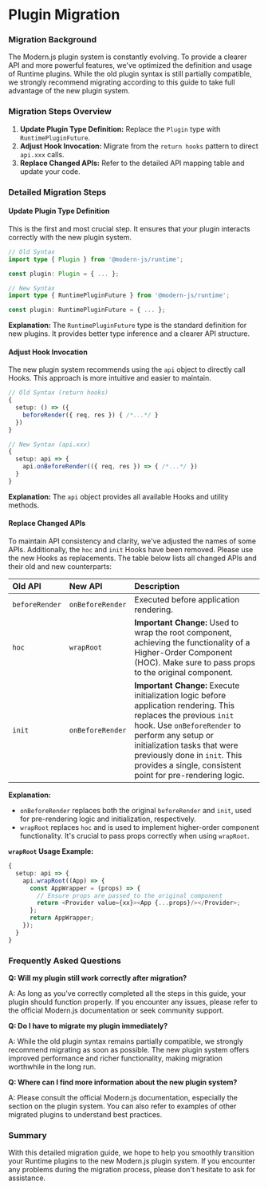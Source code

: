 # Plugin Migration

### Migration Background

The Modern.js plugin system is constantly evolving.  To provide a clearer API and more powerful features, we've optimized the definition and usage of Runtime plugins. While the old plugin syntax is still partially compatible, we strongly recommend migrating according to this guide to take full advantage of the new plugin system.

### Migration Steps Overview

1.  **Update Plugin Type Definition:** Replace the `Plugin` type with `RuntimePluginFuture`.
2.  **Adjust Hook Invocation:** Migrate from the `return hooks` pattern to direct `api.xxx` calls.
3.  **Replace Changed APIs:** Refer to the detailed API mapping table and update your code.

### Detailed Migration Steps

#### Update Plugin Type Definition

This is the first and most crucial step. It ensures that your plugin interacts correctly with the new plugin system.

```typescript
// Old Syntax
import type { Plugin } from '@modern-js/runtime';

const plugin: Plugin = { ... };

// New Syntax
import type { RuntimePluginFuture } from '@modern-js/runtime';

const plugin: RuntimePluginFuture = { ... };
```

**Explanation:** The `RuntimePluginFuture` type is the standard definition for new plugins. It provides better type inference and a clearer API structure.

#### Adjust Hook Invocation

The new plugin system recommends using the `api` object to directly call Hooks. This approach is more intuitive and easier to maintain.

```typescript
// Old Syntax (return hooks)
{
  setup: () => ({
    beforeRender({ req, res }) { /*...*/ }
  })
}

// New Syntax (api.xxx)
{
  setup: api => {
    api.onBeforeRender(({ req, res }) => { /*...*/ })
  }
}
```

**Explanation:** The `api` object provides all available Hooks and utility methods.

#### Replace Changed APIs

To maintain API consistency and clarity, we've adjusted the names of some APIs.  Additionally, the `hoc` and `init` Hooks have been removed. Please use the new Hooks as replacements. The table below lists all changed APIs and their old and new counterparts:

| Old API       | New API           | Description                                                                                                                                                                                                                                                                                                 |
| :------------ | :---------------- | :---------------------------------------------------------------------------------------------------------------------------------------------------------------------------------------------------------------------------------------------------------------------------------------------------------- |
| `beforeRender` | `onBeforeRender`  | Executed before application rendering.                                                                                                                                                                                                                                                                        |
| `hoc`         | `wrapRoot`        | **Important Change:** Used to wrap the root component, achieving the functionality of a Higher-Order Component (HOC).  Make sure to pass props to the original component.                                                                                                                                    |
| `init`        | `onBeforeRender`  | **Important Change:**  Execute initialization logic before application rendering. This replaces the previous `init` hook. Use `onBeforeRender` to perform any setup or initialization tasks that were previously done in `init`.  This provides a single, consistent point for pre-rendering logic. |

**Explanation:**
- `onBeforeRender` replaces both the original `beforeRender` and `init`, used for pre-rendering logic and initialization, respectively.
- `wrapRoot` replaces `hoc` and is used to implement higher-order component functionality.  It's crucial to pass props correctly when using `wrapRoot`.

**`wrapRoot` Usage Example:**

```typescript
{
  setup: api => {
    api.wrapRoot((App) => {
      const AppWrapper = (props) => {
        // Ensure props are passed to the original component
        return <Provider value={xx}><App {...props}/></Provider>;
      };
      return AppWrapper;
    });
  }
}
```

### Frequently Asked Questions

**Q: Will my plugin still work correctly after migration?**

A: As long as you've correctly completed all the steps in this guide, your plugin should function properly. If you encounter any issues, please refer to the official Modern.js documentation or seek community support.

**Q: Do I have to migrate my plugin immediately?**

A: While the old plugin syntax remains partially compatible, we strongly recommend migrating as soon as possible. The new plugin system offers improved performance and richer functionality, making migration worthwhile in the long run.

**Q: Where can I find more information about the new plugin system?**

A: Please consult the official Modern.js documentation, especially the section on the plugin system. You can also refer to examples of other migrated plugins to understand best practices.

### Summary

With this detailed migration guide, we hope to help you smoothly transition your Runtime plugins to the new Modern.js plugin system. If you encounter any problems during the migration process, please don't hesitate to ask for assistance.
